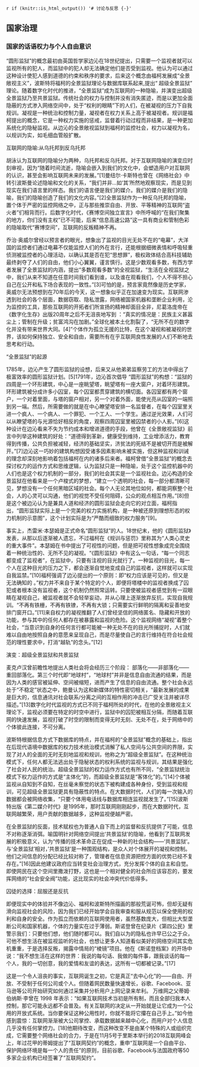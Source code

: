 `r if (knitr::is_html_output()) '# 讨论与反思 {-}'`

## 国家治理 {#counee}

### 国家的话语权力与个人自由意识 {-}

“圆形监狱”的概念最初由英国哲学家边沁在18世纪提出，只需要一个监视者就可以监视所有的犯人，而监狱中的犯人却无法确定他们是否受到监视。他认为可以通过这种设计使犯人感到道德的约束和秩序的要求，后来这个概念由福柯发展成“全景敞视主义”，波斯特将福柯的全景监狱理论与数据库联系起来,提出“ 超级全景监狱” 理论。随着数字化时代的推进，“全景监狱”成为互联网的一种隐喻，并演变出超级全景监狱乃至共景监狱。传统社会的权力与控制并没有消失匿迹，而是以更加全面隐蔽的方式渗入网络空间中，处于“权利的眼睛”下的人们，在被凝视的压力下自我规训。凝视是一种统治和控制力量，凝视者在权力关系上高于被凝视者。规训是福柯提出的概念，它是一种权力实施的惩戒，监督着行动过程而非结果，是一种更加系统化的隐秘监视。从边沁的全景敞视监狱到福柯的监控社会，权力以凝视为名，以规训为实，如毛细血管般扩散。

互联网的隐喻:从乌托邦到反乌托邦

胡泳认为互联网的隐喻分为两种，乌托邦和反乌托邦。对于互联网隐喻的演变应时刻审视，因为“随着时间流逝，隐喻会嵌入到我们的文化中，会塑造用户对互联网的认识，甚至会影响互联网未来的发展。”[1]曼纽尔·卡斯特也曾在《网络社会》中转引波斯曼论述隐喻和文化的关系，“我们并非…如‘其’所然地观察现实，而是见到现实在我们语言里的样态。我们的语言便是我们的媒介。我们的媒介是我们的隐喻，我们的隐喻创造了我们的文化内容。”[2]全景监狱作为一种反乌托邦的隐喻，置个体于严密的监控网络之中，正与那些推崇自由、开放、平等精神的互联网“盗火者”们相背而行。后数字化时代，《赛博空间独立宣言》中所呼喊的“在我们聚集的地方，你们没有主权”已不可能，后来“信息高速公路”这一具有商业和管制色彩的隐喻取代“赛博空间”，互联网的反叛精神不再。

乔治·奥威尔曾经以预言者的眼光，想象出了监视的目光无处不在的“电幕”，大洋国的监控者们通过电幕不仅能监控人们的外在言行，还能根据细微表情和呼吸轻重侦测被监控者的心理活动，以确认其是否在犯“思想罪”，极权政体结合高科技辅助最终剥夺了人们的自由，他们小心翼翼，谨言慎行。这是少数观看多数，有西方学者发展了全景监狱的内涵，提出“多数观看多数”的全视监狱，“生活在全视监狱之中，我们从来不知道在任意时间我们看到谁，以及谁在观看我们，个人不得不担心自己在公开和私下场合表现的一致性。”[3]可怕的是，预言家竟然像是历史学家，奥威尔无法预想到在70年后的今天，这一想象似乎正在加速变为现实。互联网渗透到社会的各个层面，数据窃取、隐私泄露，网络被国家机器和垄断企业利用，沦为监控的工具，那些互联网的开拓者们所宣扬的精神却面目全非，尼葛洛庞帝在《数字化生存》出版20周年之后不无沮丧地写到 ：“真实的情况是：民族主义甚嚣尘上；管制在升级；贫富鸿沟在加剧。”全球化被本土化割裂了，“无所不在的数字化并没有带来世界大同。[4]”个体作为孤立无援的比特，在这个凝视和被凝视的世界，该如何保持独立、安全和自由，需要所有在乎互联网良性发展的人们不断地去思考和行动。

“全景监狱”的起源

1785年，边沁产生了圆形监狱的设想，后来又从他弟弟监察劳工的方法中得出了极富效率的圆形监狱计划。[5]1791年，边沁首次倡导 “圆形监狱”的构想：“监狱的四周是一个环形建筑，中心是一座眺望塔，眺望塔有一座大窗户，对着环形建筑。环形建筑被分成许多小囚室，每个囚室都贯穿建筑的横切面。各囚室都有两个窗户，一个对着里面，与塔的窗户相对，另一个对着外面，能使光亮从囚室的一端照到另一端。然后，所需要做的就是在中心瞭望塔安排一名监督者，在每个囚室里关进一个疯人、一个病人、一个罪犯、一个工人、一个学生。通过逆光效果，人们可以从瞭望塔的与光源恰好相反的角度，观察四周囚室里被囚禁者的小人影。”[6]这种设计在边沁看来不失为节约成本和增进道德的手段，他曾在《全景敞视监狱》前言中列举这种建筑的好处：“道德得到革新，健康受到维持，工业增添活力，教育得到传播，公共负担被减轻，经济的基础坚实，济贫法的死结不是被切开而是被解开。”[7]边沁这一巧妙的建筑构想因受诸多因素影响未被实施，但这种监视和训诫的理念却深刻地影响着包括福柯在内的诸多后来者。福柯曾借“全景监狱”的概念去探讨权力的运作方式和思维逻辑，认为监狱只是一种隐喻，处于这个监控机器中的人们也是这个权力机制的一部分，我们的社会其实是一个监视社会。边沁构造的全景监狱在他看来是一个卢梭式的梦想，“建立一个透明的社会，每一部分都清晰可见，梦想没有一个任何黑暗区域的社会。每个人无论其地位如何，都能洞察整个社会，人的心灵可以沟通，他们的视觉不受任何阻碍，公众的观点相互作用。”[8]但是这个被边沁认为是兼具人道和经济的圆形监狱会走向它的对立面，福柯指出，“圆形监狱实际上是一个完美的权力实施机构，是一种被还原到理想形态的权力机制的示意图”，这个计划实际是为“严酷而细致的权力服务”[9]。

事实上，杰雷米·本瑟姆是正式命名“圆形监狱”的人。18世纪末，他的《圆形监狱》发表，从那以后逐渐被人遗忘，不过福柯在《规训与惩罚》里称其为“人类心灵史的重大事件”。本瑟姆在书中提出了可视性的问题，但是把可视性想象成完全围绕着一种统治性的、无所不见的凝视。“《圆形监狱》中有这么一句话，“每一个同志都变成了监视者”，在监狱中，只要有注视的目光就行了。一种监视的目光，每一个人在这种目光的压力之下，都会逐渐自觉地变成自己的监视者，这样就可以实现自我监禁。”[10]福柯强调了边沁提出的一个原则：即“权力应该是可见的，但又是无法确知的 。”权力并不来自于某个特定的个人，即便将塔楼中的监视者换成了囚犯或者根本没有监视者，这个机制仍然照常运转。只要使被监视者感觉到有一双眼睛在凝视自己，被监视者就不会轻举妄动，并从心理上逐渐放弃反抗，实现自我规训。“不再有铁栅，不再有铁镣，不再有大锁；只需要实行鲜明的隔离和妥善地安排门窗开口。”[11]来自权力的凝视推翻了人们曾经坚信的网络匿名、隐藏和开放的功能，参与其中的任何人都存在被暴露和监视的危险。这个监视网络“凝视”着整个社会，“当意识到自身的任何言行都可能被一种无处不在的目光所捕捉时，人们就难以自由地按照自身的意愿来呈现自己，而是尽量使自己的言行维持在符合社会规范的理性要求中，打消“越轨”的念头。”[12]

演变：超级全景监狱和共景监狱

麦克卢汉曾前瞻性地提出人类社会将会经历三个阶段： 部落化——非部落化——重回部落化。第三个时代即“地球村”，“地球村”并非是信息自由流通的结果，而是因为人类的感官被延伸、空间被缩短，进而产生了信息的自由流通。整个社会永远处于“不稳定”状态之中，鲍曼认为这和新媒体的特性密切相关，“最新发展的成果是巨大的，信息通讯对社会联系/分离之间的互相作用的冲击已广受关注并被详尽描述。”[13]数字化时代监视的方式已不同于福柯所处的时代，在他的全景敞视主义理论下，监视必须要在特定的时空中进行，监狱中的囚犯被相互分隔，而随着互联网的快速发展，监视打破了时空的限制而变得无时无刻、无处不在，处于网络中的个体彼此连接，不可分离。

波斯特根据信息方式下数据库的特点，并在福柯的“全景监狱”概念的基础上，指出在后现代语境中数据库的权力技术统治模式消解了私人空间与公共空间的界限，实现了对人的全面的无时无刻地监视和规训，他称之为“超级全景监狱”。在这种统治模式下，任何人都无法逃出处于隐秘状态的权利系统的监视与规训，其结果是强化了社会对人民的统治。超级全景监狱的权力运作方式也有所不同，“全景监狱统治模式下权力运作的方式是“主体化”的，而超级全景监狱是“客体化”的。”[14]个体被监视从自知到不自知，在丝毫未察觉的状态下被构建成各种身份，受到监视和规训，可见超级全景监狱更具有隐蔽性的特点。在大数据时代，人们的每一次输入的数据都会被网络收集，“只要个体用电话线与数据库相连监视就发生了。”[15]波斯特出版《第二媒介时代》是1995年，那时互联网刚刚起步，而在大数据时代，互联网越繁荣，用户贡献的数据越多，这种监视便越严密。

在全景监狱的反面，技术赋权也为普通人自下而上的监督和反抗提供了可能，信息不对称逐渐消弭。喻国明针对网络空间提出‘共景监狱’的隐喻，他看到了互联网发展的积极意义，认为“传播的技术革命正在促成一种新的社会结构——‘共景监狱’。与‘全景监狱’相对，‘共景监狱’是一种围观结构，是众人对个体展开的凝视和控制。他们之间信息的分配已经比较对称了，管理者在信息资源把控方面的优势已经不复存在。”[16]因此他建议政府应当转变社会治理方式，充分发挥个体的自主和自觉。即使网民在这个空间里撒泼打野，这也是一个相对健全的社会所应该容忍的，要发挥网络的“社会安全阀”功能，这比现实的社会冲突代价低得多。

囚徒的选择：屈服还是反抗

即便现实中的体验并不像边沁、福柯和波斯特所描画的那般荒诞可怖，但却无疑有滑向监视社会的风险，因为我们已经开始学会自我审查和服从规范以保全使用的权利和自身的安全。作为孤立而依赖的互联网使用者，虽然基数庞大，但相比大型垄断公司和国家机器，个体的力量实在过于薄弱。斯诺登曾在纪录片《第四公民》里警示我们：只要他们想，他们随时都可以。我们自以为的隐私也许早已公之于众，可他不想生活在被监视监听的社会，也想让更多人知道看似美好的网络空间其实危机重重，于是选择反叛，揭露中情局的“棱镜”项目。他在《斯诺登档案》的开场中说：“我不想生活在这样的世界：我说的每句话、我做的每件事，跟我谈话的每一个人，我的一切创意，我的爱情和友谊的表达，这所有一切都被记录。”[17]

这是一个令人沮丧的事实，互联网诞生之初，它是真正“去中心化”的——自由、开放、不受制于任何公司或个人。但随着网民数量快速增长，谷歌、Facebook、亚马逊等公司开始研究如何通过采集并分析用户上网记录来牟利。 万维网之父蒂姆·伯纳斯·李曾在 1998 年表示：“如果互联网技术当初是所有制，而且全部归我本人控制，那它可能永远都不会普及。有关互联网的决定从一开始就是让它成为一个公用的开放式系统。当你要保证这种公用性时，你就不能将它攥在自己手上。”如今他感到震惊：互联网渐渐被大公司掌控、承载数据越来越中心化，而用户对个人信息几乎没有任何掌控力。[18]他期待改变，而这种改变不是由某个特殊的人或组织完成，它需要整个网络社会的合力，于是在11月5号于里斯本举行的2018互联网峰会上，年过花甲的蒂姆提出了“互联网契约”的概念，重申“互联网是一个自由平台、保护网络环境是每一个人的责任”的原则，目前谷歌、Facebook与法国政府等50多家企业机构已经签署了“互联网契约”。

